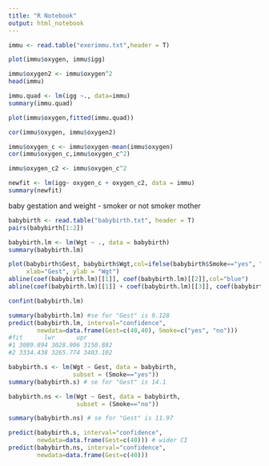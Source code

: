 ```yaml
---
title: "R Notebook"
output: html_notebook
---
```


```r
immu <- read.table("exerimmu.txt",header = T)
```

```r
plot(immu$oxygen, immu$igg)
```

```r
immu$oxygen2 <- immu$oxygen^2
head(immu)
```

```r
immu.quad <- lm(igg ~., data=immu)
summary(immu.quad)
```

```r
plot(immu$oxygen,fitted(immu.quad))
```

```r
cor(immu$oxygen, immu$oxygen2)
```

```r
immu$oxygen_c <- immu$oxygen-mean(immu$oxygen)
cor(immu$oxygen_c,immu$oxygen_c^2)
```

```r
immu$oxygen_c2 <- immu$oxygen_c^2
```

```r
newfit <- lm(igg~ oxygen_c + oxygen_c2, data = immu)
summary(newfit)
```


baby gestation and weight - smoker or not smoker mother 
```r
babybirth <- read.table("babybirth.txt", header = T)
pairs(babybirth[1:2])
```

```r
babybirth.lm <- lm(Wgt ~ ., data = babybirth)
summary(babybirth.lm)
```

```r
plot(babybirth$Gest, babybirth$Wgt,col=ifelse(babybirth$Smoke=="yes", "red", "blue"),
     xlab="Gest", ylab = "Wgt")
abline(coef(babybirth.lm)[[1]], coef(babybirth.lm)[[2]],col="blue") 
abline(coef(babybirth.lm)[[1]] + coef(babybirth.lm)[[3]], coef(babybirth.lm)[[2]], col = "red") 
```

```r
confint(babybirth.lm)
```



```r
summary(babybirth.lm) #se for "Gest" is 9.128
predict(babybirth.lm, interval="confidence",
        newdata=data.frame(Gest=c(40,40), Smoke=c("yes", "no")))
#fit      lwr      upr
#1 3089.894 3028.906 3150.882
#2 3334.438 3265.774 3403.102
```

```r
babybirth.s <- lm(Wgt ~ Gest, data = babybirth,
                  subset = (Smoke=="yes"))
summary(babybirth.s) # se for "Gest" is 14.1
```

```r
babybirth.ns <- lm(Wgt ~ Gest, data = babybirth,
                   subset = (Smoke=="no"))
```

```r
summary(babybirth.ns) # se for "Gest" is 11.97
```

```r
predict(babybirth.s, interval="confidence",
        newdata=data.frame(Gest=c(40))) # wider CI
predict(babybirth.ns, interval="confidence",
        newdata=data.frame(Gest=c(40)))
```


